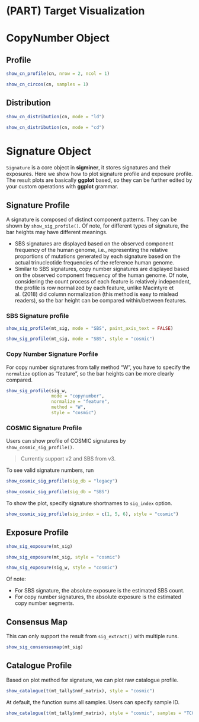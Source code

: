 # (PART) Target Visualization  {-}

# CopyNumber Object {#cnobject}

## Profile 

```r
show_cn_profile(cn, nrow = 2, ncol = 1)
```


```r
show_cn_circos(cn, samples = 1)
```



## Distribution 


```r
show_cn_distribution(cn, mode = "ld")
```


```r
show_cn_distribution(cn, mode = "cd")
```


# Signature Object {#sigobject}

`Signature` is a core object in **sigminer**, it stores signatures and their exposures. Here we show how to plot signature profile and exposure profile. The result plots are basically **ggplot** based, so they can be further edited by your custom operations with **ggplot** grammar.

## Signature Profile 

A signature is composed of distinct component patterns. They can be shown by `show_sig_profile()`. Of note, for different types of signature, the bar heights may have different meanings.

- SBS signatures are displayed based on the observed component frequency of the human genome, i.e., representing the relative proportions of mutations generated by each signature based on the actual trinucleotide frequencies of the reference human genome.
- Similar to SBS signatures, copy number signatures are displayed based on the observed component frequency of the human genome. Of note, considering the count process of each feature is relatively independent, the profile is row normalized by each feature, unlike Macintyre et al. (2018) did column normalization (this method is easy to mislead readers), so the bar height can be compared within/between features.

### SBS Signature profile 

```r
show_sig_profile(mt_sig, mode = "SBS", paint_axis_text = FALSE)
```


```r
show_sig_profile(mt_sig, mode = "SBS", style = "cosmic")
```


### Copy Number Signature Porfile  

For copy number signatures from tally method "W", you have to specify the `normalize` option as "feature", so  the bar heights can be more clearly compared.

```r
show_sig_profile(sig_w,
                 mode = "copynumber",
                 normalize = "feature",
                 method = "W",
                 style = "cosmic")
```

### COSMIC Signature Profile  

Users can show profile of COSMIC signatures by `show_cosmic_sig_profile()`.

> Currently support v2 and SBS from v3.

To see valid signature numbers, run

```r
show_cosmic_sig_profile(sig_db = "legacy")
```

```r
show_cosmic_sig_profile(sig_db = "SBS")
```


To show the plot, specify signature shortnames to `sig_index` option.

```r
show_cosmic_sig_profile(sig_index = c(1, 5, 6), style = "cosmic")
```


## Exposure Profile 


```r
show_sig_exposure(mt_sig)
```

```r
show_sig_exposure(mt_sig, style = "cosmic")
```


```r
show_sig_exposure(sig_w, style = "cosmic")
```

Of note:

- For SBS signature, the absolute exposure is the estimated SBS count.
- For copy number signatures, the absolute exposure is the estimated copy number segments.


## Consensus Map  

This can only support the result from `sig_extract()` with multiple runs. 

```r
show_sig_consensusmap(mt_sig)
```


## Catalogue Profile

Based on plot method for signature, we can plot raw catalogue profile.

```r
show_catalogue(t(mt_tally$nmf_matrix), style = "cosmic")
```

At default, the function sums all samples. Users can specify sample ID.


```r
show_catalogue(t(mt_tally$nmf_matrix), style = "cosmic", samples = "TCGA-AB-3009")
```

